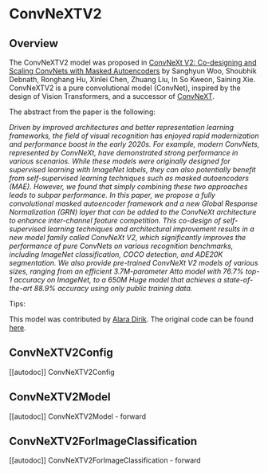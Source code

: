 <!--Copyright 2023 The HuggingFace Team. All rights reserved.

Licensed under the Apache License, Version 2.0 (the "License"); you may not use this file except in compliance with
the License. You may obtain a copy of the License at

http://www.apache.org/licenses/LICENSE-2.0

Unless required by applicable law or agreed to in writing, software distributed under the License is distributed on
an "AS IS" BASIS, WITHOUT WARRANTIES OR CONDITIONS OF ANY KIND, either express or implied. See the License for the
specific language governing permissions and limitations under the License.
-->

# ConvNeXTV2

## Overview

The ConvNeXTV2 model was proposed in [ConvNeXt V2: Co-designing and Scaling ConvNets with Masked Autoencoders](https://arxiv.org/abs/2301.00808) by Sanghyun Woo, Shoubhik Debnath, Ronghang Hu, Xinlei Chen, Zhuang Liu, In So Kweon, Saining Xie.
ConvNeXTV2 is a pure convolutional model (ConvNet), inspired by the design of Vision Transformers, and a successor of [ConvNeXT](convnext).

The abstract from the paper is the following:

*Driven by improved architectures and better representation learning frameworks, the field of visual recognition has enjoyed rapid modernization and performance boost in the early 2020s. For example, modern ConvNets, represented by ConvNeXt, have demonstrated strong performance in various scenarios. While these models were originally designed for supervised learning with ImageNet labels, they can also potentially benefit from self-supervised learning techniques such as masked  autoencoders (MAE). However, we found that simply combining these two approaches leads to subpar performance. In this paper, we propose a fully convolutional  masked autoencoder framework and a new Global Response Normalization (GRN) layer that can be added to the ConvNeXt architecture to enhance inter-channel feature competition. This co-design of self-supervised learning techniques and architectural improvement results in a new model family called ConvNeXt V2, which  significantly improves the performance of pure ConvNets on various recognition benchmarks, including ImageNet classification, COCO detection, and ADE20K segmentation. We also provide pre-trained ConvNeXt V2 models of various sizes, ranging from an efficient 3.7M-parameter Atto model with 76.7% top-1 accuracy  on ImageNet, to a 650M Huge model that achieves a state-of-the-art 88.9% accuracy using only public training data.*

Tips:

<INSERT TIPS ABOUT MODEL HERE>

This model was contributed by [Alara Dirik](https://huggingface.co/adirik).
The original code can be found [here](https://github.com/facebookresearch/ConvNeXt-V2).


## ConvNeXTV2Config

[[autodoc]] ConvNeXTV2Config

## ConvNeXTV2Model

[[autodoc]] ConvNeXTV2Model
    - forward

## ConvNeXTV2ForImageClassification

[[autodoc]] ConvNeXTV2ForImageClassification
    - forward

